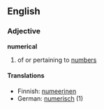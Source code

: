 ==English==
===Adjective===
'''numerical'''
#of or pertaining to [[number]]s
====Translations====
*Finnish: [[numeerinen]]
*German: [[numerisch]] (1)